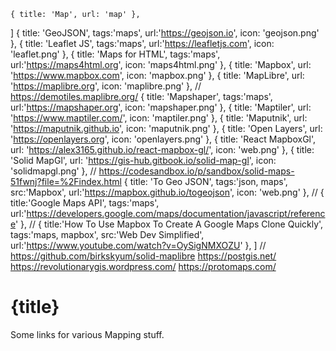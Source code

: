     { title: 'Map', url: 'map' },
]
    { title: 'GeoJSON', tags:'maps', url:'https://geojson.io', icon: 'geojson.png' },
    { title: 'Leaflet JS', tags:'maps', url:'https://leafletjs.com', icon: 'leaflet.png' },
    { title: 'Maps for HTML', tags:'maps', url:'https://maps4html.org', icon: 'maps4html.png' },
    { title: 'Mapbox', url: 'https://www.mapbox.com', icon: 'mapbox.png' },
    { title: 'MapLibre', url: 'https://maplibre.org', icon: 'maplibre.png' }, // https://demotiles.maplibre.org/
    { title: 'Mapshaper', tags:'maps', url:'https://mapshaper.org', icon: 'mapshaper.png' },
    { title: 'Maptiler', url: 'https://www.maptiler.com/', icon: 'maptiler.png' },
    { title: 'Maputnik', url: 'https://maputnik.github.io', icon: 'maputnik.png' },
    { title: 'Open Layers', url: 'https://openlayers.org', icon: 'openlayers.png' },
    { title: 'React MapboxGl', url: 'https://alex3165.github.io/react-mapbox-gl/', icon: 'web.png' },
    { title: 'Solid MapGl', url: 'https://gis-hub.gitbook.io/solid-map-gl', icon: 'solidmapgl.png' }, // https://codesandbox.io/p/sandbox/solid-maps-51fwnj?file=%2Findex.html
    { title: 'To Geo JSON', tags:'json, maps', src:'Mapbox', url:'https://mapbox.github.io/togeojson', icon: 'web.png' },
    // 	{ title:'Google Maps API', tags:'maps', url:'https://developers.google.com/maps/documentation/javascript/reference' },
 //  { title:'How To Use Mapbox To Create A Google Maps Clone Quickly', tags:'maps, mapbox', src:'Web Dev Simplified', url:'https://www.youtube.com/watch?v=OySigNMXOZU' },
] // https://github.com/birkskyum/solid-maplibre  https://postgis.net/ https://revolutionarygis.wordpress.com/  https://protomaps.com/

# {title}

<Backlinks backlinks={backlinks}/>

Some links for various Mapping stuff.

<LinkList links={links}/>